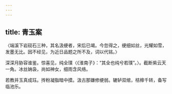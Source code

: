 ```yaml
---
---
---
```

title: 青玉案
---



〈端溪下岩砚石三种，其名汲绠者，宋后已竭。今忽得之，绠细如丝，光耀如雪，发墨无比。因不经见，为近日品题之所不及，词以代铭。〉

深深月胁容谁鉴。惊喜见，纯全璞〈《淮南子》：“其全也纯兮若璞”。〉。截断紫云天一角。冰丝姌袅，尚如神女，细雨含风络。

若教并玉真成珏。抟粉凝脂暗中摸。汲古那嫌修绠弱。辘轳双绾，桔槔千转，备写临池乐。